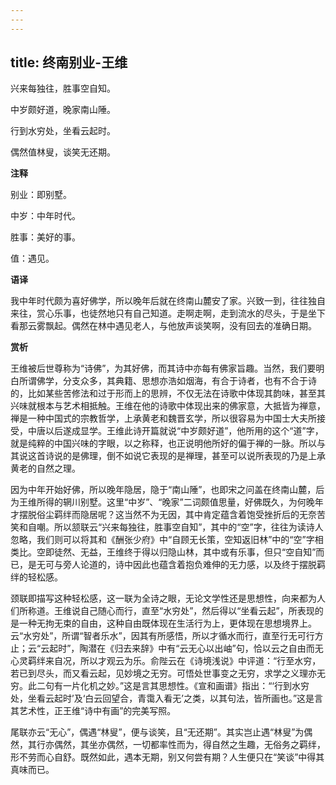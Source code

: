 ```yaml
---
---
---
```

title: 终南别业-王维
---

兴来每独往，胜事空自知。

中岁颇好道，晚家南山陲。

行到水穷处，坐看云起时。

偶然值林叟，谈笑无还期。

**注释**

别业：即别墅。

中岁：中年时代。

胜事：美好的事。

值：遇见。

**语译**

我中年时代颇为喜好佛学，所以晚年后就在终南山麓安了家。兴致一到，往往独自来往，赏心乐事，也徒然地只有自己知道。走啊走啊，走到流水的尽头，于是坐下看那云雾飘起。偶然在林中遇见老人，与他放声谈笑啊，没有回去的准确日期。

**赏析**

王维被后世尊称为“诗佛”，为其好佛，而其诗中亦每有佛家旨趣。当然，我们要明白所谓佛学，分支众多，其典籍、思想亦浩如烟海，有合于诗者，也有不合于诗的，比如某些苦修法和过于形而上的思辨，不仅无法在诗歌中体现其韵味，甚至其兴味就根本与艺术相抵触。王维在他的诗歌中体现出来的佛家意，大抵皆为禅意，禅是一种中国式的宗教哲学，上承黄老和魏晋玄学，所以很容易为中国士大夫所接受，中唐以后遂成显学。王维此诗开篇就说“中岁颇好道”，他所用的这个“道”字，就是纯粹的中国兴味的字眼，以之称释，也正说明他所好的偏于禅的一脉。所以与其说这首诗说的是佛理，倒不如说它表现的是禅理，甚至可以说所表现的乃是上承黄老的自然之理。

因为中年开始好佛，所以晚年隐居，隐于“南山陲”，也即宋之问盖在终南山麓，后为王维所得的辋川别墅。这里“中岁”、“晚家”二词颇值思量，好佛既久，为何晚年才摆脱俗尘羁绊而隐居呢？这当然不为无因，其中肯定蕴含着饱受挫折后的无奈苦笑和自嘲。所以颔联云“兴来每独往，胜事空自知”，其中的“空”字，往往为读诗人忽略，我们则可以将其和《酬张少府》中“自顾无长策，空知返旧林”中的“空”字相类比。空即徒然、无益，王维终于得以归隐山林，其中或有乐事，但只“空自知”而已，是无可与旁人论道的，诗中因此也蕴含着抱负难伸的无力感，以及终于摆脱羁绊的轻松感。

颈联即描写这种轻松感，这一联为全诗之眼，无论文学性还是思想性，向来都为人们所称道。王维说自己随心而行，直至“水穷处”，然后得以“坐看云起”，所表现的是一种无拘无束的自由，这种自由既体现在生活行为上，更体现在思想境界上。云“水穷处”，所谓“智者乐水”，因其有所感悟，所以才循水而行，直至行无可行方止；云“云起时”，陶潜在《归去来辞》中有“云无心以出岫”句，恰以云之自由而无心灵羁绊来自况，所以才观云为乐。俞陛云在《诗境浅说》中评道：“行至水穷，若已到尽头，而又看云起，见妙境之无穷。可悟处世事变之无穷，求学之义理亦无穷。此二句有一片化机之妙。”这是言其思想性。《宣和画谱》指出：“‘行到水穷处，坐看云起时’及‘白云回望合，青霭入看无’之类，以其句法，皆所画也。”这是言其艺术性，正王维“诗中有画”的完美写照。

尾联亦云“无心”，偶遇“林叟”，便与谈笑，且“无还期”。其实岂止遇“林叟”为偶然，其行亦偶然，其坐亦偶然，一切都率性而为，得自然之生趣，无俗务之羁绊，形不劳而心自舒。既然如此，遇本无期，别又何尝有期？人生便只在“笑谈”中得其真味而已。
